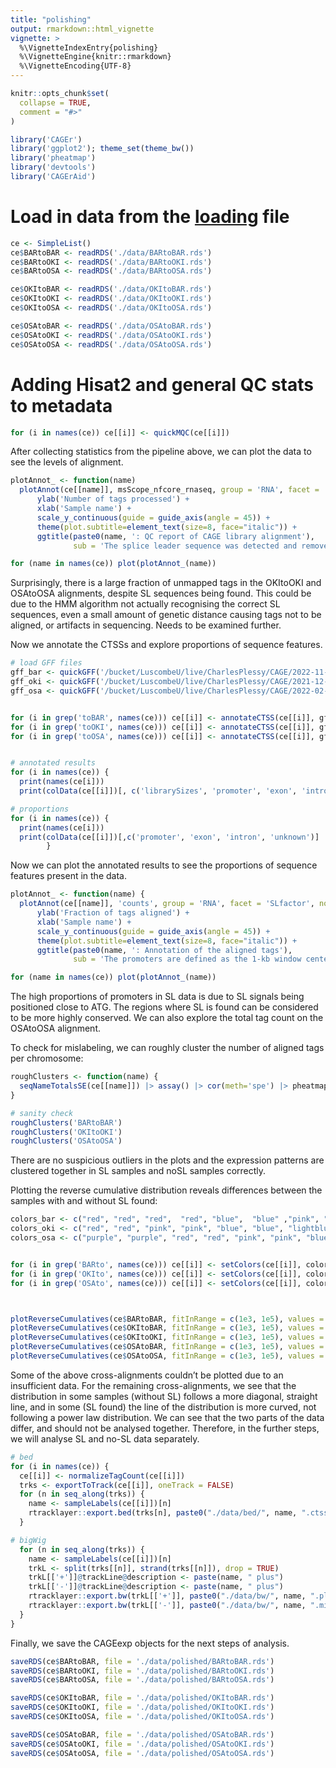 ```yaml
---
title: "polishing"
output: rmarkdown::html_vignette
vignette: >
  %\VignetteIndexEntry{polishing}
  %\VignetteEngine{knitr::rmarkdown}
  %\VignetteEncoding{UTF-8}
---
```


```r
knitr::opts_chunk$set(
  collapse = TRUE,
  comment = "#>"
)
```

```r
library('CAGEr')
library('ggplot2'); theme_set(theme_bw())
library('pheatmap')
library('devtools')
library('CAGErAid')
```

# Load in data from the [loading](./loading.Rmd) file

```r

ce <- SimpleList()
ce$BARtoBAR <- readRDS('./data/BARtoBAR.rds')
ce$BARtoOKI <- readRDS('./data/BARtoOKI.rds')
ce$BARtoOSA <- readRDS('./data/BARtoOSA.rds')

ce$OKItoBAR <- readRDS('./data/OKItoBAR.rds')
ce$OKItoOKI <- readRDS('./data/OKItoOKI.rds')
ce$OKItoOSA <- readRDS('./data/OKItoOSA.rds')

ce$OSAtoBAR <- readRDS('./data/OSAtoBAR.rds')
ce$OSAtoOKI <- readRDS('./data/OSAtoOKI.rds')
ce$OSAtoOSA <- readRDS('./data/OSAtoOSA.rds')

```


# Adding Hisat2 and general QC stats to metadata

```r

for (i in names(ce)) ce[[i]] <- quickMQC(ce[[i]])

```

After collecting statistics from the pipeline above, we can plot the data to see the levels of alignment.

```r

plotAnnot_ <- function(name)
  plotAnnot(ce[[name]], msScope_nfcore_rnaseq, group = 'RNA', facet = 'SLfactor', norm = FALSE) +
      ylab('Number of tags processed') +
      xlab('Sample name') +
      scale_y_continuous(guide = guide_axis(angle = 45)) +
      theme(plot.subtitle=element_text(size=8, face="italic")) +
      ggtitle(paste0(name, ': QC report of CAGE library alignment'),
              sub = 'The splice leader sequence was detected and removed before alignment')

for (name in names(ce)) plot(plotAnnot_(name))

```

Surprisingly, there is a large fraction of unmapped tags in the OKItoOKI and OSAtoOSA alignments, despite SL sequences being found. This could be due to the HMM algorithm not actually recognising the correct SL sequences, even a small amount of genetic distance causing tags not to be aligned, or artifacts in sequencing. Needs to be examined further.

Now we annotate the CTSSs and explore proportions of sequence features.

```r

# load GFF files
gff_bar <- quickGFF('/bucket/LuscombeU/live/CharlesPlessy/CAGE/2022-11-09_Barcelona_Oik/AlignWithRNAseqPipelinePE_BAR/Bar2_p4.gm.gtf')
gff_oki <- quickGFF('/bucket/LuscombeU/live/CharlesPlessy/CAGE/2021-12-17_Okinawa_Oik/AlignWithRNAseqPipelinePE_OKI/Okinawa.genes.gtf')
gff_osa <- quickGFF('/bucket/LuscombeU/live/CharlesPlessy/CAGE/2022-02-09_Osaka_Oik/AlignWithRNAseqPipelinePE_OSA/OSKA2016v1.9.gm.gtf')


for (i in grep('toBAR', names(ce))) ce[[i]] <- annotateCTSS(ce[[i]], gff_bar) |> suppressWarnings()
for (i in grep('toOKI', names(ce))) ce[[i]] <- annotateCTSS(ce[[i]], gff_oki) |> suppressWarnings()
for (i in grep('toOSA', names(ce))) ce[[i]] <- annotateCTSS(ce[[i]], gff_osa) |> suppressWarnings()


# annotated results
for (i in names(ce)) {
  print(names(ce[i]))
  print(colData(ce[[i]])[, c('librarySizes', 'promoter', 'exon', 'intron', 'unknown')])}

# proportions
for (i in names(ce)) {
  print(names(ce[i]))
  print(colData(ce[[i]])[,c('promoter', 'exon', 'intron', 'unknown')] |> as.matrix() |> prop.table(1)  |> round(2))
        }

```
Now we can plot the annotated results to see the proportions of sequence features present in the data. 

```r

plotAnnot_ <- function(name) {
  plotAnnot(ce[[name]], 'counts', group = 'RNA', facet = 'SLfactor', normalise = TRUE) +
      ylab('Fraction of tags aligned') +
      xlab('Sample name') +
      scale_y_continuous(guide = guide_axis(angle = 45)) +
      theme(plot.subtitle=element_text(size=8, face="italic")) +
      ggtitle(paste0(name, ': Annotation of the aligned tags'),
              sub = 'The promoters are defined as the 1-kb window centered on the transcript start site.')}

for (name in names(ce)) plot(plotAnnot_(name))

```

The high proportions of promoters in SL data is due to SL signals being positioned close to ATG. The regions where SL is found can be considered to be more highly conserved. We can also explore the total tag count on the OSAtoOSA alignment.

To check for mislabeling, we can roughly cluster the number of aligned tags per chromosome:

```r

roughClusters <- function(name) {
  seqNameTotalsSE(ce[[name]]) |> assay() |> cor(meth='spe') |> pheatmap::pheatmap(main = name)
}

# sanity check
roughClusters('BARtoBAR')
roughClusters('OKItoOKI')
roughClusters('OSAtoOSA')

```

There are no suspicious outliers in the plots and the expression patterns are clustered together in SL samples and noSL samples correctly. 

Plotting the reverse cumulative distribution reveals differences between the samples with and without SL found:

```r

colors_bar <- c("red", "red", "red",  "red", "blue",  "blue" ,"pink", "pink"  ,"pink","pink",  "green", "green",   "green", "green",  "green",  "green",  "green" ,  "green" )
colors_oki <- c("red", "red", "pink", "pink", "blue", "blue", "lightblue", "lightblue","green", "green")
colors_osa <- c("purple", "purple", "red", "red", "pink", "pink", "blue", "blue", "lightblue", "lightblue", "green", "green")


for (i in grep('BARto', names(ce))) ce[[i]] <- setColors(ce[[i]], colors_bar)
for (i in grep('OKIto', names(ce))) ce[[i]] <- setColors(ce[[i]], colors_oki)
for (i in grep('OSAto', names(ce))) ce[[i]] <- setColors(ce[[i]], colors_osa)



plotReverseCumulatives(ce$BARtoBAR, fitInRange = c(1e3, 1e5), values = "raw")
plotReverseCumulatives(ce$OKItoBAR, fitInRange = c(1e3, 1e5), values = "raw")
plotReverseCumulatives(ce$OKItoOKI, fitInRange = c(1e3, 1e5), values = "raw")
plotReverseCumulatives(ce$OSAtoBAR, fitInRange = c(1e3, 1e5), values = "raw")
plotReverseCumulatives(ce$OSAtoOSA, fitInRange = c(1e3, 1e5), values = "raw")

```

Some of the above cross-alignments couldn't be plotted due to an insufficient data. For the remaining cross-alignments, we see that the distribution in some samples (without SL) follows a more diagonal, straight line, and in some (SL found) the line of the distribution is more curved, not following a power law distribution. We can see that the two parts of the data differ, and should not be analysed together. Therefore, in the further steps, we will analyse SL and no-SL data separately.


```r

# bed
for (i in names(ce)) {
  ce[[i]] <- normalizeTagCount(ce[[i]])
  trks <- exportToTrack(ce[[i]], oneTrack = FALSE)
  for (n in seq_along(trks)) {
    name <- sampleLabels(ce[[i]])[n]
    rtracklayer::export.bed(trks[n], paste0("./data/bed/", name, ".ctss.bed.gz"))
  }

# bigWig
  for (n in seq_along(trks)) {
    name <- sampleLabels(ce[[i]])[n]
    trkL <- split(trks[[n]], strand(trks[[n]]), drop = TRUE)
    trkL[['+']]@trackLine@description <- paste(name, " plus")
    trkL[['-']]@trackLine@description <- paste(name, " plus")
    rtracklayer::export.bw(trkL[['+']], paste0("./data/bw/", name, ".plus.bw"))
    rtracklayer::export.bw(trkL[['-']], paste0("./data/bw/", name, ".minus.bw"))
  }
}

```

Finally, we save the CAGEexp objects for the next steps of analysis.

```r

saveRDS(ce$BARtoBAR, file = './data/polished/BARtoBAR.rds')
saveRDS(ce$BARtoOKI, file = './data/polished/BARtoOKI.rds')
saveRDS(ce$BARtoOSA, file = './data/polished/BARtoOSA.rds')

saveRDS(ce$OKItoBAR, file = './data/polished/OKItoBAR.rds')
saveRDS(ce$OKItoOKI, file = './data/polished/OKItoOKI.rds')
saveRDS(ce$OKItoOSA, file = './data/polished/OKItoOSA.rds')

saveRDS(ce$OSAtoBAR, file = './data/polished/OSAtoBAR.rds')
saveRDS(ce$OSAtoOKI, file = './data/polished/OSAtoOKI.rds')
saveRDS(ce$OSAtoOSA, file = './data/polished/OSAtoOSA.rds')

```
